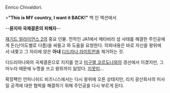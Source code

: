 Enrico Chivaldori.

>'''"This is MY country, I want it BACK!"'''
백 인 액션에서

--'''묻지마 국제결혼의 피해자'''--

[[재기드 얼라이언스 2]]의 중요 인물. 전작인 JA1에서 메타비라 섬 사태를 해결한 주인공에게 돈(난이도별로 다름)을 싸들고 와 도움을 요청한다. 의뢰내용은 바로 자신을 왕위에서 내쫓고 그 자리에 앉은 '''아내''' [[디드라나 라이트먼]]을 제거하는 것.

디드리아나와의 국제결혼으로 지지를 얻고 [[미구엘 코르도나]]와의 경선에서 이겼지만, 그 마누라 때문에 누명을 쓰고 왕위까지 잃었다. [[지못미]]...

확장팩인 언피니쉬드 비즈니스에서는 다시 왕위에 오른 상태지만, 리치 광산회사의 미사일 공격에 대한 협박을 해결하기 위해 주인공을 다시 부르게 된다.
